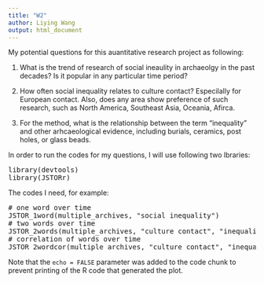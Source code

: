 ```yaml
---
title: "W2"
author: Liying Wang
output: html_document
---
```


My potential questions for this auantitative research project as following:

<p> 1. What is the trend of research of social ineaulity in archaeolgy in the past decades? Is it popular in any particular time period?</p>

<p> 2. How often social inequality relates to culture contact? Especilally for European contact. Also, does any area show preference of such research, such as North America, Southeast Asia, Oceania, Afirca.</p>    

<p> 3. For the method, what is the relationship between the term "inequality" and other arhcaeological evidence, including burials, ceramics, post holes, or glass beads. </p>   

<P>In order to run the codes for my questions, I will use following two lbraries: 
<pre code>
library(devtools)
library(JSTORr)
</pre code>

The codes I need, for example:
<pre code>
# one word over time
JSTOR_1word(multiple_archives, "social inequality")
# two words over time
JSTOR_2words(multiple_archives, "culture contact", "inequality")
# correlation of words over time
JSTOR_2wordcor(multiple_archives, "culture contact", "inequality")</pre code>

Note that the `echo = FALSE` parameter was added to the code chunk to prevent printing of the R code that generated the plot.

